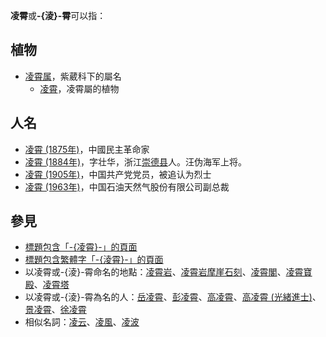 {{Wiktionary|凌霄}}
'''凌霄'''或'''-{淩}-霄'''可以指：
==植物==
* [[凌霄属|凌霄属]]，紫葳科下的屬名
** [[凌霄|凌霄]]，凌霄屬的植物

==人名==
* [[凌霄_(1875年)|凌霄 (1875年)]]，中國民主革命家
* [[凌霄_(1884年)|凌霄 (1884年)]]，字壮华，浙江[[崇德县|崇德县]]人。汪伪海军上将。<!--[[浙江陆军武备学堂|浙江陆军武备学堂]]第五期、[[日本东京商船学校|日本东京商船学校]]第二期航海科、1910年4月升入[[日本海军炮术学校|日本海军炮术学校]]、1917年[[海軍大學校|日本海军大学]]。在北洋政府参谋本部任职。1921年任浙江水上警察厅厅长。1922年8月任[[东北保安司令长官公署|东北保安司令长官公署]]航警处课长。1923年1月任[[东三省航警学校|东三省航警学校]]首任校长、[[东北海防舰队|东北海防舰队]]参谋长，1925年任东北海防舰队队长、渤海舰队副司令。1927年5月17日晋授海军少将。1928年任东北海防第一舰队舰队长。1929年3月27日任[[海军编遣区|海军编遣区]]办事处副主任委员兼[[国民革命军海军|国民革命军海军]]第三舰队编遣分处主任，1931年任第三舰队副司令，1932年4月因[[第三舰队|崂山事件]]被免职。1937年出任[[中華民國駐日本國公使館|中華民國駐日本國公使館]]海军武官。1939年调任[[中华民国驻美国公使馆|驻美国公使馆]]海军武官。1940年3月30日任汪伪军事委员会委员。1941年3月20日任汪伪国民政府海军部政务次长，1941年10月任汪伪政府驻日使馆武官。1943年10月10日授海军中将。1944年11月任汪伪政府海军部代部长。1945年1月15日特任汪伪政府海军部部长，晋授海军上将，1945年8月16日被捕，1946年6月24日被国民政府以汉奸罪在南京雨花台处决。-->
* [[凌霄_(1905年)|凌霄 (1905年)]]，中国共产党党员，被追认为烈士
* [[凌霄_(1963年)|凌霄 (1963年)]]，中国石油天然气股份有限公司副总裁

== 參見 ==
* [[Special:Search/intitle:"凌霄"|標題包含「-{凌霄}-」的頁面]]
* [[Special:Search/intitle:"淩霄"|標題包含繁體字「-{淩霄}-」的頁面]]
* 以凌霄或-{淩}-霄命名的地點：[[凌霄岩|凌霄岩]]、[[凌霄岩摩崖石刻|凌霄岩摩崖石刻]]、[[凌霄閣|凌霄閣]]、[[凌霄寶殿|凌霄寶殿]]、[[凌霄塔|凌霄塔]]
* 以凌霄或-{淩}-霄為名的人：[[岳凌霄|岳凌霄]]、[[彭凌霄|彭凌霄]]、[[高凌霄|高凌霄]]、[[高凌霄_(光緒進士)|高凌霄 (光緒進士)]]、[[景凌霄|景凌霄]]、[[徐凌霄|徐凌霄]]
* 相似名詞：[[凌云|凌云]]、[[凌風|凌風]]、[[凌波|凌波]]

{{Disambiguation|Cat=二字消歧义|Ling}}
{{DEFAULTSORT:Ling}}